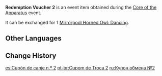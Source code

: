 {{Item Infobox
|id           = 101868
|image        = Item Redemption Voucher 2.png
|type         = Event Items
|group        = Redemption Vouchers
|description  = Used to redeem [[Mirrorpool Horned Owl: Dancing]]
|source1      = [[Core of the Apparatus]] Event
|event        = Core of the Apparatus
}}
'''Redemption Voucher 2''' is an event item obtained during the [[Core of the Apparatus]] event.

It can be exchanged for 1 [[Mirrorpool Horned Owl: Dancing]].

==Other Languages==
{{Other Languages
|default_hidden = 1
|en      = Redemption Voucher 2
|zhs     = 兑换券2号
|zhs_rm  = Duìhuàn-quàn Èr Hào
|zht     = 兌換券2號
|zht_rm  = Duìhuàn-quàn Èr Hào
|ja      = 引換券2
|ja_rm   = Hikikaeken Ni
|ko      = 교환 쿠폰 2호
|ko_rm   = Gyohwan Kupon Iho
|es      = Cupón de canje n.º 2
|fr      = Coupon d'échange 2
|ru      = Купон обмена №2
|th      = คูปองแลกรับหมายเลข 2
|th_rm   = 
|vi      = Phiếu Quà Tặng 2
|de      = Gutschein Nr.2
|id      = Kupon Penukaran 2
|pt      = Cupom de Troca 2
}}

==Change History==
{{Change History|2.7}}

[[es:Cupón de canje n.º 2]]
[[pt-br:Cupom de Troca 2]]
[[ru:Купон обмена №2]]